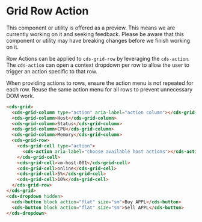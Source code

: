 
<Meta title="Data Grid (Preview)/Row Action" />

# Grid Row Action

<cds-alert-group status="warning" cds-layout="m-b:lg">
  <cds-alert>
    This component or utility is offered as a preview. This means we are currently working on it and seeking feedback.
    Please be aware that this component or utility may have breaking changes before we finish working on it.
  </cds-alert>
</cds-alert-group>

Row Actions can be applied to `cds-grid-row` by leveraging the `cds-action`.
The `cds-action` can open a context dropdown per row to allow the user to
trigger an action specific to that row.

<Story id="stories-grid--row-action" />

<cds-alert status="info" cds-layout="m-t:lg">When providing actions to rows, ensure the action menu is not repeated for each row.
Reuse the same action menu for all rows to prevent unnecessary DOM work.</cds-alert>

```html
<cds-grid>
  <cds-grid-column type="action" aria-label="action column"></cds-grid-column>
  <cds-grid-column>Host</cds-grid-column>
  <cds-grid-column>Status</cds-grid-column>
  <cds-grid-column>CPU</cds-grid-column>
  <cds-grid-column>Memory</cds-grid-column>
  <cds-grid-row>
    <cds-grid-cell type="action">
      <cds-action aria-label="choose available host actions"></cds-action>
    </cds-grid-cell>
    <cds-grid-cell>vm-host-001</cds-grid-cell>
    <cds-grid-cell>online</cds-grid-cell>
    <cds-grid-cell>5%</cds-grid-cell>
    <cds-grid-cell>10%</cds-grid-cell>
  </cds-grid-row>
</cds-grid>
<cds-dropdown hidden>
  <cds-button block action="flat" size="sm">Buy APPL</cds-button>
  <cds-button block action="flat" size="sm">Sell APPL</cds-button>
</cds-dropdown>
```
